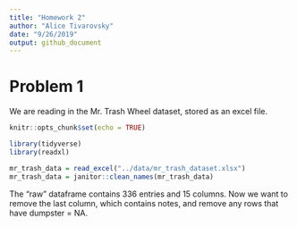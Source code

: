 ```yaml
---
title: "Homework 2"
author: "Alice Tivarovsky"
date: "9/26/2019"
output: github_document
---
```

# Problem 1

We are reading in the Mr. Trash Wheel dataset, stored as an excel file. 
```r
knitr::opts_chunk$set(echo = TRUE)

library(tidyverse)
library(readxl)

mr_trash_data = read_excel("../data/mr_trash_dataset.xlsx")
mr_trash_data = janitor::clean_names(mr_trash_data)
```

The "raw" dataframe contains 336 entries and 15 columns. Now we want to remove the last column, which contains notes, and remove any rows that have dumpster = NA. 
